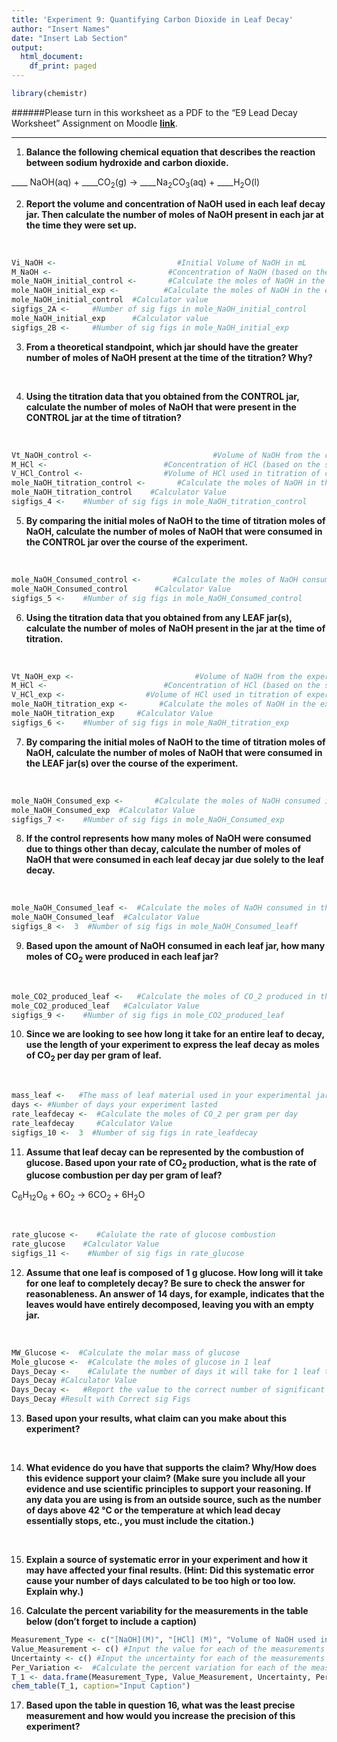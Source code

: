```yaml
---
title: 'Experiment 9: Quantifying Carbon Dioxide in Leaf Decay'
author: "Insert Names"
date: "Insert Lab Section"
output:
  html_document:
    df_print: paged
---
```


```r
library(chemistr)
```   

######Please turn in this worksheet as a PDF to the "E9 Lead Decay Worksheet" Assignment on Moodle [**link**](https://moodle.reed.edu/mod/assign/view.php?id=94726).


***

1.  **Balance the following chemical equation that describes the reaction between sodium hydroxide and carbon dioxide.**


____ NaOH(aq) + ____CO~2~(g) $\rightarrow$ ____Na~2~CO~3~(aq) + ____H~2~O(l)


2.  **Report the volume and concentration of NaOH used in each leaf decay jar.  Then calculate the number of moles of NaOH present in each jar at the time they were set up.** 

<br>
```r
Vi_NaOH <-                           #Initial Volume of NaOH in mL
M_NaOH <-                          #Concentration of NaOH (based on the standardization results)
mole_NaOH_initial_control <-       #Calculate the moles of NaOH in the control jar
mole_NaOH_initial_exp <-          #Calculate the moles of NaOH in the experimental jar (repeat this step for all experimental jars)
mole_NaOH_initial_control  #Calculator value
sigfigs_2A <-     #Number of sig figs in mole_NaOH_initial_control
mole_NaOH_initial_exp      #Calculator value
sigfigs_2B <-     #Number of sig figs in mole_NaOH_initial_exp
```

3.  **From a theoretical standpoint, which jar should have the greater number of moles of NaOH present at the time of the titration? Why?**

<br>



4.  **Using the titration data that you obtained from the CONTROL jar, calculate the number of moles of NaOH that were present in the CONTROL jar at the time of titration?**

<br>
```r
Vt_NaOH_control <-                           #Volume of NaOH from the control jar that was titrated (mL)
M_HCl <-                          #Concentration of HCl (based on the standardization results)
V_HCl_Control <-                  #Volume of HCl used in titration of control jar NaOH (mL)
mole_NaOH_titration_control <-       #Calculate the moles of NaOH in the control jar at the time of titration
mole_NaOH_titration_control    #Calculator Value
sigfigs_4 <-    #Number of sig figs in mole_NaOH_titration_control
```


5.  **By comparing the initial moles of NaOH to the time of titration moles of NaOH, calculate the number of moles of NaOH that were consumed in the CONTROL jar over the course of the experiment.**  

<br>
```r

mole_NaOH_Consumed_control <-       #Calculate the moles of NaOH consumed in the control jar 
mole_NaOH_Consumed_control      #Calculator Value
sigfigs_5 <-    #Number of sig figs in mole_NaOH_Consumed_control
```


6.  **Using the titration data that you obtained from any LEAF jar(s), calculate the number of moles of NaOH present in the jar at the time of titration.** 

<br>
```r
Vt_NaOH_exp <-                           #Volume of NaOH from the experimental jar that was titrated (mL)
M_HCl <-                          #Concentration of HCl (based on the standardization results)
V_HCl_exp <-                  #Volume of HCl used in titration of experimental jar NaOH (mL)
mole_NaOH_titration_exp <-       #Calculate the moles of NaOH in the exp jar at the time of titration
mole_NaOH_titration_exp     #Calculator Value
sigfigs_6 <-    #Number of sig figs in mole_NaOH_titration_exp
```

7.  **By comparing the initial moles of NaOH to the time of titration moles of NaOH, calculate the number of moles of NaOH that were consumed in the LEAF jar(s) over the course of the experiment.**

<br>
```r

mole_NaOH_Consumed_exp <-       #Calculate the moles of NaOH consumed in the experimental jar 
mole_NaOH_Consumed_exp  #Calculator Value
sigfigs_7 <-    #Number of sig figs in mole_NaOH_Consumed_exp
```

8.  **If the control represents how many moles of NaOH were consumed due to things other than decay, calculate the number of moles of NaOH that were consumed in each leaf decay jar due solely to the leaf decay.**

<br>
```r

mole_NaOH_Consumed_leaf <-  #Calculate the moles of NaOH consumed in the experimental jar due solely to leaf decay
mole_NaOH_Consumed_leaf  #Calculator Value
sigfigs_8 <-  3  #Number of sig figs in mole_NaOH_Consumed_leaff
```

9.  **Based upon the amount of NaOH consumed in each leaf jar, how many moles of CO~2~ were produced in each leaf jar?**

<br>
```r

mole_CO2_produced_leaf <-   #Calculate the moles of CO_2 produced in the experimental leaf jar
mole_CO2_produced_leaf   #Calculator Value
sigfigs_9 <-    #Number of sig figs in mole_CO2_produced_leaf 
```

10.  **Since we are looking to see how long it take for an entire leaf to decay, use the length of your experiment to express the leaf decay as moles of CO~2~ per day per gram of leaf.**

<br>
```r

mass_leaf <-   #The mass of leaf material used in your experimental jar (g)
days <- #Number of days your experiment lasted
rate_leafdecay <-  #Calculate the moles of CO_2 per gram per day
rate_leafdecay     #Calculator Value
sigfigs_10 <-  3  #Number of sig figs in rate_leafdecay

```

11. **Assume that leaf decay can be represented by the combustion of glucose. Based upon your rate of CO~2~ production, what is the rate of glucose combustion per day per gram of leaf?**


C~6~H~12~O~6~ + 6O~2~ $\rightarrow$ 6CO~2~ + 6H~2~O

<br>
```r

rate_glucose <-    #Calulate the rate of glucose combustion
rate_glucose    #Calculator Value
sigfigs_11 <-    #Number of sig figs in rate_glucose

```

12.  **Assume that one leaf is composed of 1 g glucose. How long will it take for one leaf to completely decay? Be sure to check the answer for reasonableness. An answer of 14 days, for example, indicates that the leaves would have entirely decomposed, leaving you with an empty jar.**

<br>
```r
MW_Glucose <-  #Calculate the molar mass of glucose
Mole_glucose <-  #Calculate the moles of glucose in 1 leaf
Days_Decay <-    #Calulate the number of days it will take for 1 leaf to decay
Days_Decay #Calculator Value
Days_Decay <-   #Report the value to the correct number of significant digits
Days_Decay #Result with Correct sig Figs

```

13. **Based upon your results, what claim can you make about this experiment?**

<br>






14. **What evidence do you have that supports the claim? Why/How does this evidence support your claim? (Make sure you include all your evidence and use scientific principles to support your reasoning.  If any data you are using is from an outside source, such as the number of days above 42 °C or the temperature at which lead decay essentially stops, etc., you must include the citation.)**

<br>






15. **Explain a source of systematic error in your experiment and how it may have affected your final results. (Hint:  Did this systematic error cause your number of days calculated to be too high or too low.  Explain why.)**
<br>






16.  **Calculate the percent variability for the measurements in the table below (don't forget to include a caption)**
<br>
```r

Measurement_Type <- c("[NaOH](M)", "[HCl] (M)", "Volume of NaOH used in Titration (mL)", "Total Volume in Titration (mL)", "Mass of Leaves (g)")
Value_Measurement <- c() #Input the value for each of the measurements made
Uncertainty <- c() #Input the uncertainty for each of the measurements made
Per_Variation <-  #Calculate the percent variation for each of the measurements made (100*uncertainty/value).  Remember these are reported to 2 sig figs.
T_1 <- data.frame(Measurement_Type, Value_Measurement, Uncertainty, Per_Variation)
chem_table(T_1, caption="Input Caption")

```

17. **Based upon the table in question 16, what was the least precise measurement and how would you increase the precision of this experiment?**
<br>








